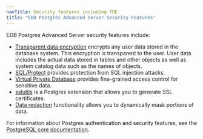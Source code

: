 ```yaml
---
navTitle: Security features including TDE
title: "EDB Postgres Advanced Server Security Features"
---
```


EDB Postgres Advanced Server security features include:

-   [Transparent data encryption](/tde/latest) encrypts any user data stored in the database system. This encryption is transparent to the user. User data includes the actual data stored in tables and other objects as well as system catalog data such as the names of objects.
-   [SQL/Protect](02_protecting_against_sql_injection_attacks/#protecting_against_sql_injection_attacks) provides protection from SQL injection attacks.
-   [Virtual Private Database](03_virtual_private_database/#virtual_private_database) provides fine-grained access control for sensitive data.
-   [sslutils](04_sslutils/#sslutils) is a Postgres extension that allows you to generate SSL certificates.
-   [Data redaction](05_data_redaction/#data_redaction) functionality allows you to dynamically mask portions of data.


For information about Postgres authentication and security features, see the [PostgreSQL core documentation](https://www.postgresql.org/docs/).